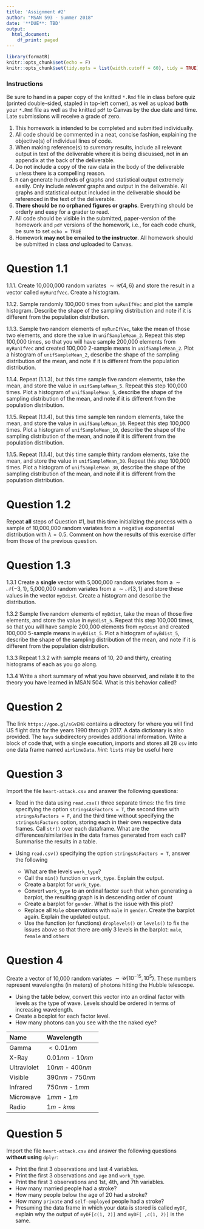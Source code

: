 ```yaml
---
title: 'Assignment #2'
author: "MSAN 593 - Summer 2018"
date: '**DUE**: TBD'
output:
  html_document:
    df_print: paged
---
```


```r
library(formatR)
knitr::opts_chunk$set(echo = F)
knitr::opts_chunk$set(tidy.opts = list(width.cutoff = 60), tidy = TRUE)
```

### Instructions

Be sure to hand in a paper copy of the knitted `*.Rmd` file in class before quiz (printed double-sided, stapled in top-left corner), as well as upload **both** your `*.Rmd` file as well as the knitted `pdf` to Canvas by the due date and time. Late submissions will receive a grade of zero.

1. This homework is intended to be completed and submitted individually.
2. All code should be commented in a neat, concise fashion, explaining the objective(s) of individual lines of code.
3. When making reference(s) to *summary* results, include all relevant output in text of the deliverable where it is being discussed, not in an appendix at the back of the deliverable.
4. Do not include a copy of the raw data in the body of the deliverable unless there is a compelling reason. 
5. `R` can generate hundreds of graphs and statistical output extremely easily. Only include *relevant* graphs and output in the deliverable. All graphs and statistical output included in the deliverable should be referenced in the text of the deliverable.
6. **There should be no orphaned figures or graphs**. Everything should be orderly and easy for a grader to read.
7. All code should be visible in the submitted, paper-version of the homework and `pdf` versions of the homework, i.e., for each code chunk, be sure to set `echo = TRUE`
8. Homework **may not be emailed to the instructor**. All homework should be submitted in class *and* uploaded to Canvas. 


# Question 1.1

1.1.1. Create 10,000,000 random variates $\sim \mathcal{U}\{4,6\}$ and store the result in a vector called `myRunIfVec`. Create a  histogram.

1.1.2. Sample randomly 100,000 times from `myRunIfVec` and plot the sample histogram. Describe the shape of the sampling distribution and note if it is different from the population distribution.

1.1.3. Sample two random elements of `myRunIfVec`, take the mean of those two elements, and store the value in `unifSampleMean_2`. Repeat this step 100,000 times, so that you will have sample 200,000 elements from `myRunIfVec` and created 100,000 2-sample means in `unifSampleMean_2`. Plot a histogram of `unifSampleMean_2`, describe the shape of the sampling distribution of the mean, and note if it is different from the population distribution.

1.1.4. Repeat (1.1.3), but this time sample five random elements, take the mean, and store the value in `unifSampleMean_5`. Repeat this step 100,000 times. Plot a histogram of `unifSampleMean_5`, describe the shape of the sampling distribution of the mean, and note if it is different from the population distribution.

1.1.5. Repeat (1.1.4), but this time sample ten random elements, take the mean, and store the value in `unifSampleMean_10`. Repeat this step 100,000 times. Plot a histogram of `unifSampleMean_10`, describe the shape of the sampling distribution of the mean, and note if it is different from the population distribution.

1.1.5. Repeat (1.1.4), but this time sample thirty random elements, take the mean, and store the value in `unifSampleMean_30`. Repeat this step 100,000 times. Plot a histogram of `unifSampleMean_30`, describe the shape of the sampling distribution of the mean, and note if it is different from the population distribution.
\    

# Question 1.2

Repeat **all** steps of Question #1, but this time initializing the process with a sample of 10,000,000 random variates from a negative exponential distribution with $\lambda = 0.5$. Comment on how the results of this exercise differ from those of the previous question.
\    

# Question 1.3

1.3.1 Create a **single** vector with 5,000,000 random variates from a $\sim \mathcal{N}\{-3,1\}$, 5,000,000 random variates from a $\sim \mathcal{N}\{3,1\}$ and store these values in the vector `myBdist`. Create a histogram and describe the distribution.

1.3.2 Sample five random elements of `myBdist`, take the mean of those five elements, and store the value in `myBdist_5`. Repeat this step 100,000 times, so that you will have sample 200,000 elements from `myBdist` and created 100,000 5-sample means in `myBdist_5`. Plot a histogram of `myBdist_5`, describe the shape of the sampling distribution of the mean, and note if it is different from the population distribution.

1.3.3 Repeat 1.3.2 with sample means of 10, 20 and thirty, creating histograms of each as you go along.

1.3.4 Write a short summary of what you have observed, and relate it to the theory you have learned in MSAN 504. What is this behavior called? 

# Question 2

The link `https://goo.gl/sGvEM8` contains a directory for where you will find US flight data for the years 1990 through 2017. A data dictionary is also provided. The `keys` subdirectory provides additional information. Write a block of code that, with a single execution, imports and stores all 28 `csv` into one data frame named `airlineData`. *hint:* `list`s may be useful here

# Question 3

Import the file `heart-attack.csv` and answer the following questions:

- Read in the data using `read.csv()` three separate times: the firs time specifying the option `stringsAsFactors = T`, the second time with `stringsAsFactors = F`, and the third time without specifying the `stringsAsFactors` option, storing each in their own respective data frames. Call `str()` over each dataframe. What are the differences/similarities in the data frames generated from each call? Summarise the results in a table.

- Using `read.csv()` specifying the option `stringsAsFactors = T`, answer the following
  - What are the levels `work_type`?
  - Call the `min()` function on `work_type`. Explain the output.
  - Create a barplot for `work_type`.
  - Convert `work_type` to an ordinal factor such that when generating a barplot, the resulting graph is in descending order of count
  - Create a barplot for `gender`. What is the issue with this plot?
  - Replace all  `Male` observations with `male` in `gender`. Create the barplot again. Explain the updated output.
  - Use the function (or functions) `droplevels()` or `levels()` to fix the issues above so that there are only 3 levels in the barplot: `male`, `female` and `others`

# Question 4

Create a vector of 10,000 random variates $\sim \mathcal{U}\{10^{-15},10^{5}\}$. These numbers represent wavelengths (in meters) of photons hitting the Hubble telescope. 

- Using the table below, convert this vector into an ordinal factor with levels as the type of wave. Levels should be ordered in terms of increasing wavelength. 
 - Create a boxplot for each factor level.
 - How many photons can you see with the the naked eye?


Name         Wavelength       
--------     --------------------   
Gamma        $< 0.01 nm$
X-Ray        $0.01 nm$ - $10 nm$
Ultraviolet  $10 nm$ - $400 nm$ 
Visible      $390 nm$ - $750 nm$ 
Infrared     $750 nm$ - $1 mm$ 
Microwave    $1 mm$ - $1 m$ 
Radio        $1 m$ - $kms$ 
--------     --------------------


# Question 5

Import the file `heart-attack.csv` and answer the following questions **without using** `dplyr`:

- Print the first 3 observations and last 4 variables.
- Print the first 3 observations and `age` and `work_type`.
- Print the first 3 observations and 1st, 4th, and 7th variables.
- How many married people had a stroke?
- How many people below the age of 20 had a stroke?
- How many `private` and `self-employed` people had a stroke?
- Presuming the data frame in which your data is stored is called `myDF`, explain why the output of `myDF[c(1, 2)]` and `myDF[ ,c(1, 2)]` is the same.


